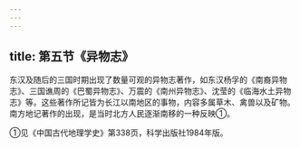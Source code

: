 ```yaml
---
---
---
```

title: 第五节《异物志》
---



东汉及随后的三国时期出现了数量可观的异物志著作，如东汉杨孚的《南裔异物志》、三国谯周的《巴蜀异物志》、万震的《南州异物志》、沈莹的《临海水土异物志》等。这些著作所记皆为长江以南地区的事物，内容多属草木、禽兽以及矿物。南方地记著作的出现，是当时北方人民逐渐南移的一种反映①。

①见《中国古代地理学史》第338页，科学出版社1984年版。